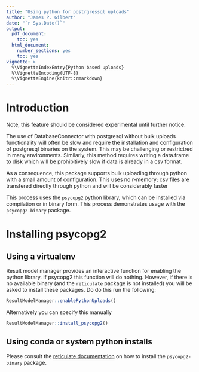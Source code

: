 ```yaml
---
title: "Using python for postrgressql uploads"
author: "James P. Gilbert"
date: "`r Sys.Date()`"
output:
  pdf_document:
    toc: yes
  html_document:
    number_sections: yes
    toc: yes
vignette: >
  %\VignetteIndexEntry{Python based uploads}
  %\VignetteEncoding{UTF-8}
  %\VignetteEngine{knitr::rmarkdown}
---
```


# Introduction
Note, this feature should be considered experimental until further notice.

The use of DatabaseConnector with postgresql without bulk uploads functionality will often be slow and require the installation and configuration of postgresql binaries on the system.
This may be challenging or restrictred in many environments.
Similarly, this method requires writing a data.frame to disk which will be prohibitively slow if data is already in a
csv format.

As a consequence, this package supports bulk uploading through python with a small amount of configuration.
This uses no r-memory; csv files are transfered directly through python and will be considerably faster

This process uses the `psycopg2` python library, which can be installed via compilation or in binary form.
This process demonstrates usage with the `psycopg2-binary` package.

# Installing psycopg2

## Using a virtualenv
Result model manager provides an interactive function for enabling the python library. If psycopg2 this function will
do nothing.
However, if there is no available binary (and the `reticulate` package is not installed) you will be asked to install
these packages.
Do do this run the following:
```r
ResultModelManager::enablePythonUploads()
```
Alternatively you can specify this manually

```r
ResultModelManager::install_psycopg2()
```

## Using conda or system python installs

Please consult the [reticulate documentation](https://rstudio.github.io/reticulate/articles/python_packages.html) on how to install the `psycopg2-binary` package.